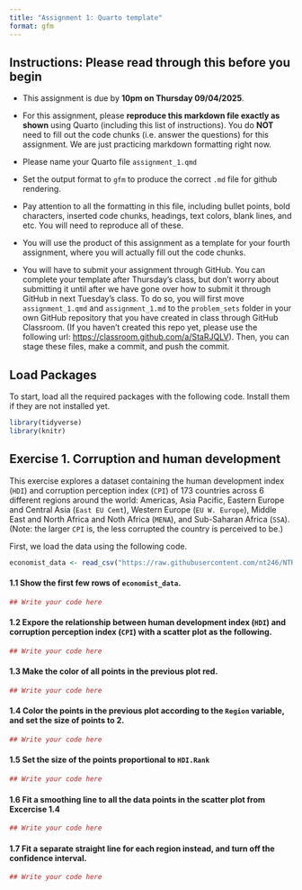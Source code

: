 ```yaml
---
title: "Assignment 1: Quarto template"
format: gfm
---
```


## **Instructions: Please read through this before you begin**

-   This assignment is due by **10pm on Thursday 09/04/2025**.

-   For this assignment, please **reproduce this markdown file exactly as shown** using Quarto (including this list of instructions). You do **NOT** need to fill out the code chunks (i.e. answer the questions) for this assignment. We are just practicing markdown formatting right now.

-   Please name your Quarto file `assignment_1.qmd`

-   Set the output format to `gfm` to produce the correct `.md` file for github rendering.

-   Pay attention to all the formatting in this file, including bullet points, bold characters, inserted code chunks, headings, text colors, blank lines, and etc. You will need to reproduce all of these.

-   You will use the product of this assignment as a template for your fourth assignment, where you will actually fill out the code chunks.

-   You will have to submit your assignment through GitHub. You can complete your template after Thursday’s class, but don’t worry about submitting it until after we have gone over how to submit it through GitHub in next Tuesday’s class. To do so, you will first move `assignment_1.qmd` and `assignment_1.md` to the `problem_sets` folder in your own GitHub repository that you have created in class through GitHub Classroom. (If you haven’t created this repo yet, please use the following url: <https://classroom.github.com/a/StaRJQLV>). Then, you can stage these files, make a commit, and push the commit.

## Load Packages

To start, load all the required packages with the following code. Install them if they are not installed yet.

``` r
library(tidyverse)
library(knitr)
```

## Exercise 1. Corruption and human development

This exercise explores a dataset containing the human development index (`HDI`) and corruption perception index (`CPI`) of 173 countries across 6 different regions around the world: Americas, Asia Pacific, Eastern Europe and Central Asia (`East EU Cemt`), Western Europe (`EU W. Europe`), Middle East and North Africa and Noth Africa (`MENA`), and Sub-Saharan Africa (`SSA`). (Note: the larger `CPI` is, the less corrupted the country is perceived to be.)

First, we load the data using the following code.

``` r
economist_data <- read_csv("https://raw.githubusercontent.com/nt246/NTRES-6100-data-science/master/datasets/EconomistData.csv")
```

#### **1.1 Show the first few rows of `economist_data`.**

``` r
## Write your code here
```

#### **1.2 Expore the relationship between human development index (`HDI`) and corruption perception index (`CPI`) with a scatter plot as the following.**

``` r
## Write your code here
```

#### **1.3 Make the color of all points in the previous plot red.**

``` r
## Write your code here
```

#### **1.4 Color the points in the previous plot according to the `Region` variable, and set the size of points to 2.**

``` r
## Write your code here
```

#### **1.5 Set the size of the points proportional to `HDI.Rank`**

``` r
## Write your code here
```

#### **1.6 Fit a smoothing line to all the data points in the scatter plot from Excercise 1.4**

``` r
## Write your code here
```

#### **1.7 Fit a separate straight line for each region instead, and turn off the confidence interval.**

``` r
## Write your code here
```

#### 
